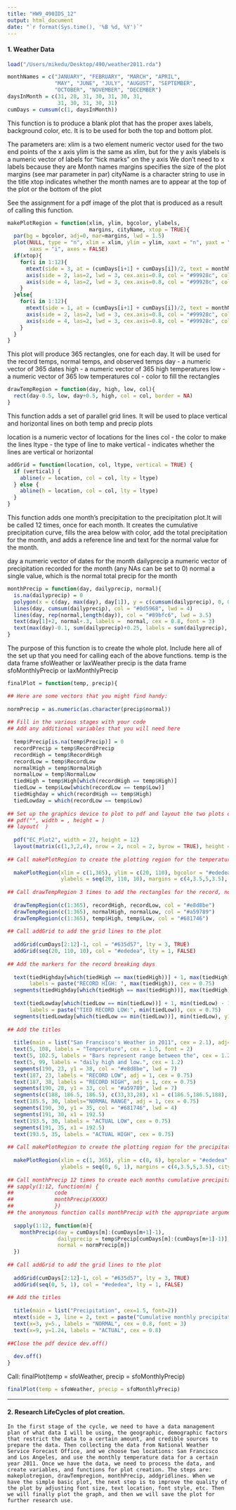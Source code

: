 ```yaml
---
title: "HW9_490IDS_12"
output: html_document
date: "`r format(Sys.time(), '%B %d, %Y')`"
---
```




#### 1. Weather Data

```r
load("/Users/mikedu/Desktop/490/weather2011.rda")
```

```r
monthNames = c("JANUARY", "FEBRUARY", "MARCH", "APRIL",
               "MAY", "JUNE", "JULY", "AUGUST", "SEPTEMBER",
               "OCTOBER", "NOVEMBER", "DECEMBER")
daysInMonth = c(31, 28, 31, 30, 31, 30, 31, 
                31, 30, 31, 30, 31)
cumDays = cumsum(c(1, daysInMonth))
```

This function is to produce a blank plot that has the proper axes labels, background color, etc. It is to be used for both the top and bottom plot.

The parameters are:
xlim is a two element numeric vector used for the two end points of the x axis
ylim is the same as xlim, but for the y axis
ylabels is a numeric vector of labels for "tick marks" on the y axis
We don't need to x labels because they are Month names
margins specifies the size of the plot margins (see mar parameter in par)
cityName is a character string to use in the title
xtop indicates whether the month names are to appear at the top of the plot or the bottom of the plot

See the assignment for a pdf image of the plot that is produced as a result of calling this function.

```r
makePlotRegion = function(xlim, ylim, bgcolor, ylabels,
                          margins, cityName, xtop = TRUE){
  par(bg = bgcolor, adj=0, mar=margins, lwd = 1.5)
  plot(NULL, type = "n", xlim = xlim, ylim = ylim, xaxt = "n", yaxt = "n", xlab = "", ylab = "", bty = "n",
       xaxs = "i", axes = FALSE)
  if(xtop){
    for(i in 1:12){
      mtext(side = 3, at = (cumDays[i+1] + cumDays[i])/2, text = monthNames[i], cex = 0.8, font = 2)
      axis(side = 2, las=2, lwd = 3, cex.axis=0.8, col = "#99928c", col.axis = "#635d57", at=ylabels, labels = parse(text = paste(ylabels, "*degree", sep = "")), col.ticks=bgcolor, pos=xlim[1]-0.4)
      axis(side = 4, las=2, lwd = 3, cex.axis=0.8, col = "#99928c", col.axis = "#635d57", at=ylabels, labels = parse(text = paste(ylabels, "*degree", sep = "")), col.ticks=bgcolor, pos=xlim[2]+0.4)
    }
  }else{
    for(i in 1:12){
      mtext(side = 1, at = (cumDays[i+1] + cumDays[i])/2, text = monthNames[i], cex = 0.8, font = 2)
      axis(side = 2, las=2, lwd = 3, cex.axis=0.8, col = "#99928c", col.axis = "#635d57", at=ylabels, col.ticks=bgcolor, pos=xlim[1]-0.4)
      axis(side = 4, las=2, lwd = 3, cex.axis=0.8, col = "#99928c", col.axis = "#635d57", at=ylabels, col.ticks=bgcolor, pos=xlim[2]+0.4)
    }
  }
}
```

This plot will produce 365 rectangles, one for each day. It will be used for the record temps, normal temps, and observed temps
day - a numeric vector of 365 dates
high - a numeric vector of 365 high temperatures
low - a numeric vector of 365 low temperatures
col - color to fill the rectangles  

```r
drawTempRegion = function(day, high, low, col){
  rect(day-0.5, low, day+0.5, high, col = col, border = NA)
}
```

This function adds a set of parallel grid lines. It will be used to place vertical and horizontal lines on both temp and precip plots

location is a numeric vector of locations for the lines
col - the color to make the lines
ltype - the type of line to make
vertical - indicates whether the lines are vertical or horizontal

```r
addGrid = function(location, col, ltype, vertical = TRUE) {
  if (vertical) {
    abline(v = location, col = col, lty = ltype)
  } else {
    abline(h = location, col = col, lty = ltype)
  }
}
```

This function adds one month's precipitation to the precipitation plot.It will be called 12 times, once for each month. It creates the cumulative precipitation curve, fills the area below with color, add the total precipitation for the month, and adds a reference line and text for the normal value for the month.

day a numeric vector of dates for the month
dailyprecip a numeric vector of precipitation recorded for the month (any NAs can be set to 0)
normal a single value, which is the normal total precip for the month

```r
monthPrecip = function(day, dailyprecip, normal){
  is.na(dailyprecip) = 0
  polygon(x = c(day, max(day), day[1]), y = c(cumsum(dailyprecip), 0, 0), col = "#e8d8be", border = NA)
  lines(day, cumsum(dailyprecip), col = "#0d5968", lwd = 4)
  lines(day, rep(normal,length(day)), col = "#89bfc6", lwd = 3.5)
  text(day[1]+2, normal+.3, labels =  normal, cex = 0.8, font = 3)
  text(max(day)-0.1, sum(dailyprecip)+0.25, labels = sum(dailyprecip), cex = 0.8, pos = 2)
}
``` 

The purpose of this function is to create the whole plot. Include here all of the set up that you need for calling each of the above functions.
temp is the data frame sfoWeather or laxWeather
precip is the data frame sfoMonthlyPrecip or laxMonthlyPrecip

```r
finalPlot = function(temp, precip){

## Here are some vectors that you might find handy:
  
normPrecip = as.numeric(as.character(precip$normal))
 
## Fill in the various stages with your code
## Add any additional variables that you will need here
  
  temp$Precip[is.na(temp$Precip)] = 0
  recordPrecip = temp$RecordPrecip
  recordHigh = temp$RecordHigh
  recordLow = temp$RecordLow
  normalHigh = temp$NormalHigh
  normalLow = temp$NormalLow
  tiedHigh = temp$High[which(recordHigh == temp$High)]
  tiedLow = temp$Low[which(recordLow == temp$Low)]
  tiedHighday = which(recordHigh == temp$High)
  tiedLowday = which(recordLow == temp$Low)
  
## Set up the graphics device to plot to pdf and layout the two plots on one canvas 
## pdf("", width = , height = )
## layout(  )
  
  pdf("EC_Plot2", width = 27, height = 12)
  layout(matrix(c(1,3,2,4), nrow = 2, ncol = 2, byrow = TRUE), height = c(2,1,2,1))
  
## Call makePlotRegion to create the plotting region for the temperature plot
  
  makePlotRegion(xlim = c(1,365), ylim = c(20, 110), bgcolor = "#ededea", 
                 ylabels = seq(20, 110, 10), margins = c(4,3.5,5,3.5), cityName = "", xtop = TRUE)
  
## Call drawTempRegion 3 times to add the rectangles for the record, normal, and observed temps
  
  drawTempRegion(c(1:365), recordHigh, recordLow, col = "#e8d8be")
  drawTempRegion(c(1:365), normalHigh, normalLow, col = "#a59789")
  drawTempRegion(c(1:365), temp$High, temp$Low, col = "#681746")
  
## Call addGrid to add the grid lines to the plot
  
  addGrid(cumDays[2:12]-1, col = "#635d57", lty = 3, TRUE)
  addGrid(seq(20, 110, 10), col = "#ededea", lty = 1, FALSE)
  
## Add the markers for the record breaking days
  
  text(tiedHighday[which(tiedHigh == max(tiedHigh))] + 1, max(tiedHigh) + 10, 
       labels = paste("RECORD HIGH: ", max(tiedHigh)), cex = 0.75)
  segments(tiedHighday[which(tiedHigh == max(tiedHigh))], max(tiedHigh), y1 = max(tiedHigh) + 10)
  
  text(tiedLowday[which(tiedLow == min(tiedLow))] + 1, min(tiedLow) - 10, 
       labels = paste("TIED RECORD LOW:", min(tiedLow)), cex = 0.75)
  segments(tiedLowday[which(tiedLow == min(tiedLow))], min(tiedLow), y1 = min(tiedLow) - 10)
  
## Add the titles 
  
  title(main = list("San Francisco's Weather in 2011", cex = 2.1), adj=0)
  text(5, 108, labels = "Temperature", cex = 1.5, font = 2)
  text(5, 102.5, labels = "Bars represent range between the", cex = 1.2)
  text(5, 99, labels = "daily high and low.", cex = 1.2)
  segments(190, 23, y1 = 38, col = "#e8d8be", lwd = 7)
  text(187, 23, labels = "RECORD LOW", adj = 1, cex = 0.75)
  text(187, 38, labels = "RECORD HIGH", adj = 1, cex = 0.75)
  segments(190, 28, y1 = 33, col = "#a59789", lwd = 7)
  segments(c(188, 186.5, 186.5), c(33,33,28), x1 = c(186.5,186.5,188), y1 = c(33,28,28))
  text(185.5, 30, labels="NORMAL RANGE", adj = 1, cex = 0.75)
  segments(190, 30, y1 = 35, col = "#681746", lwd = 4)
  segments(191, 30, x1 = 192.5)
  text(193.5, 30, labels = "ACTUAL LOW", cex = 0.75)
  segments(191, 35, x1 = 192.5)
  text(193.5, 35, labels = "ACTUAL HIGH", cex = 0.75)
  
## Call makePlotRegion to create the plotting region for the precipitation plot
  
  makePlotRegion(xlim = c(1, 365), ylim = c(0, 6), bgcolor = "#ededea",
                 ylabels = seq(0, 6, 1), margins = c(4,3.5,5,3.5), cityName = "", xtop = FALSE)
  
## Call monthPrecip 12 times to create each months cumulative precipitation plot.To do this use
## sapply(1:12, function(m) {
##             code
##             monthPrecip(XXXX)
##             }) 
## the anonymous function calls monthPrecip with the appropriate arguments
  
  sapply(1:12, function(m){
    monthPrecip(day = cumDays[m]:(cumDays[m+1]-1),
                dailyprecip = temp$Precip[cumDays[m]:(cumDays[m+1]-1)],
                normal = normPrecip[m])
  })
  
## Call addGrid to add the grid lines to the plot
  
  addGrid(cumDays[2:12]-1, col = "#635d57", lty = 3, TRUE)
  addGrid(seq(0, 5, 1), col = "#ededea", lty = 1, FALSE)
  
## Add the titles
  
  title(main = list("Precipitation", cex=1.5, font=2))
  mtext(side = 3, line = 2, text = paste("Cumulative monthly precipitation in inches compared with normal monthly precipitation. Total precipitation in 2011 was", sum(temp$Precip), "inches."))
  text(x=3, y=5., labels = "NORMAL", cex = 0.8, font = 3)
  text(x=9, y=1.24, labels = "ACTUAL", cex = 0.8)
  
##Close the pdf device dev.off()
  
  dev.off()
}
```


Call: finalPlot(temp = sfoWeather, precip = sfoMonthlyPrecip)
```r
finalPlot(temp = sfoWeather, precip = sfoMonthlyPrecip)
```


***


#### 2. Research LifeCycles of plot creation.

```
In the first stage of the cycle, we need to have a data management plan of what data I will be using, the geographic, demographic factors that restrict the data to a certain amount, and credible sources to prepare the data. Then collecting the data from National Weather Service Forecast Office, and we choose two locations: San Francisco and Los Angeles, and use the monthly temperature data for a certain year 2011. Once we have the data, we need to process the data, and create variables, and functions for plot creation. The steps are: makeplotregion, drawTempregion, monthPrecip, addgridlines. When we have the simple basic plot, the next step is to improve the quality of the plot by adjusting font size, text location, font style, etc. Then we will finally plot the graph, and then we will save the plot for further research use.
```
